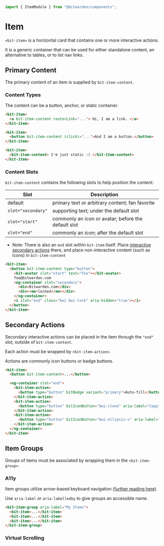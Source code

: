 

<Meta of={stories} />

```ts
import { ItemModule } from "@bitwarden/components";
```

# Item

`<bit-item>` is a horizontal card that contains one or more interactive actions.

It is a generic container that can be used for either standalone content, an alternative to tables,
or to list nav links.

<Canvas>
  <Story of={stories.Default} />
</Canvas>

## Primary Content

The primary content of an item is supplied by `bit-item-content`.

### Content Types

The content can be a button, anchor, or static container.

```html
<bit-item>
  <a bit-item-content routerLink="..."> Hi, I am a link. </a>
</bit-item>

<bit-item>
  <button bit-item-content (click)="...">And I am a button.</button>
</bit-item>

<bit-item>
  <bit-item-content> I'm just static :( </bit-item-content>
</bit-item>
```

<Canvas>
  <Story of={stories.ContentTypes} />
</Canvas>

### Content Slots

`bit-item-content` contains the following slots to help position the content:

| Slot               | Description                                         |
| ------------------ | --------------------------------------------------- |
| default            | primary text or arbitrary content; fan favorite     |
| `slot="secondary"` | supporting text; under the default slot             |
| `slot="start"`     | commonly an icon or avatar; before the default slot |
| `slot="end"`       | commonly an icon; after the default slot            |

- Note: There is also an `end` slot within `bit-item` itself. Place
  [interactive secondary actions](#secondary-actions) there, and place non-interactive content (such
  as icons) in `bit-item-content`

```html
<bit-item>
  <button bit-item-content type="button">
    <bit-avatar slot="start" text="Foo"></bit-avatar>
    foo@bitwarden.com
    <ng-container slot="secondary">
      <div>Bitwarden.com</div>
      <div><em>locked</em></div>
    </ng-container>
    <i slot="end" class="bwi bwi-lock" aria-hidden="true"></i>
  </button>
</bit-item>
```

<Canvas>
  <Story of={stories.ContentSlots} />
</Canvas>

## Secondary Actions

Secondary interactive actions can be placed in the item through the `"end"` slot, outside of
`bit-item-content`.

Each action must be wrapped by `<bit-item-action>`.

Actions are commonly icon buttons or badge buttons.

```html
<bit-item>
  <button bit-item-content>...</button>

  <ng-container slot="end">
    <bit-item-action>
      <button type="button" bitBadge variant="primary">Auto-fill</button>
    </bit-item-action>
    <bit-item-action>
      <button type="button" bitIconButton="bwi-clone" aria-label="Copy"></button>
    </bit-item-action>
    <bit-item-action>
      <button type="button" bitIconButton="bwi-ellipsis-v" aria-label="Options"></button>
    </bit-item-action>
  </ng-container>
</bit-item>
```

## Item Groups

Groups of items must be associated by wrapping them in the `<bit-item-group>`.

<Canvas>
  <Story of={stories.MultipleActionList} />
</Canvas>

<Canvas>
  <Story of={stories.SingleActionList} />
</Canvas>

### A11y

Item groups utilize arrow-based keyboard navigation
([further reading here](https://www.w3.org/WAI/ARIA/apg/patterns/grid/examples/layout-grids/#kbd_label)).

Use `aria-label` or `aria-labelledby` to give groups an accessible name.

```html
<bit-item-group aria-label="My Items">
  <bit-item>...</bit-item>
  <bit-item>...</bit-item>
  <bit-item>...</bit-item>
</bit-item-group>
```

### Virtual Scrolling

<Canvas>
  <Story of={stories.VirtualScrolling} />
</Canvas>

